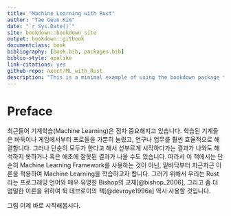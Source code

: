```yaml
--- 
title: "Machine Learning with Rust"
author: "Tae Geun Kim"
date: "`r Sys.Date()`"
site: bookdown::bookdown_site
output: bookdown::gitbook
documentclass: book
bibliography: [book.bib, packages.bib]
biblio-style: apalike
link-citations: yes
github-repo: axect/ML_with_Rust
description: "This is a minimal example of using the bookdown package to write a book. The output format for this example is bookdown::gitbook."
---
```


# Preface

최근들어 기계학습(Machine Learning)은 점차 중요해지고 있습니다. 
학습된 기계들은 바둑이나 게임에서부터 프로들을 가뿐히 눌렀고, 연구나 업무를 훨씬 효율적으로 해결합니다.
그러나 단순히 모두가 한다고 해서 섣부르게 시작하다가는 결과가 나와도 해석하지 못하거나 혹은 애초에 잘못된 결과가 나올 수도 있습니다.
따라서 이 책에서는 단순히 Machine Learning Framework를 사용하는 것이 아닌, 밑바닥부터 차근차근 이론을 적용하여 Machine Learning을 학습하고자 합니다.
그러기 위해서 우리는 Rust라는 프로그래밍 언어와 매우 유명한 Bishop의 교재[@bishop_2006], 그리고 좀 더 엄밀한 이론을 위하여
뤽 데브로이의 책[@devroye1996a] 역시 사용할 것입니다.

그럼 이제 바로 시작해봅시다.
